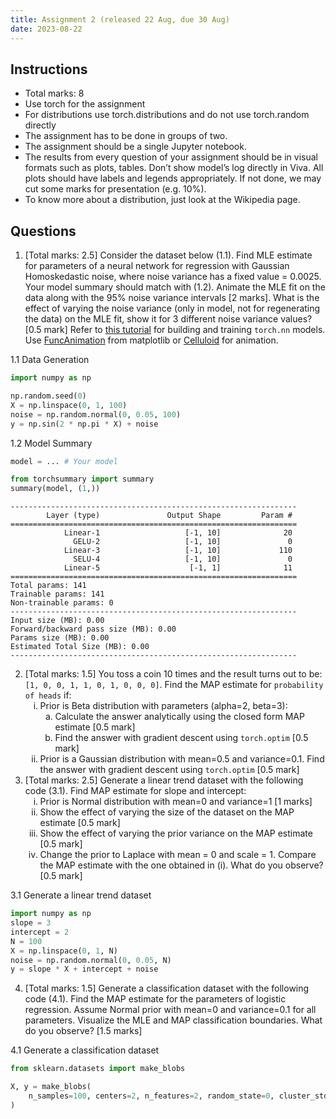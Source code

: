 ```yaml
---
title: Assignment 2 (released 22 Aug, due 30 Aug)
date: 2023-08-22
---
```


## Instructions

- Total marks: 8
- Use torch for the assignment
- For distributions use torch.distributions and do not use torch.random directly
- The assignment has to be done in groups of two.
- The assignment should be a single Jupyter notebook.
- The results from every question of your assignment should be in visual formats such as plots, tables. Don't show model's log directly in Viva. All plots should have labels and legends appropriately. If not done, we may cut some marks for presentation (e.g. 10%).
- To know more about a distribution, just look at the Wikipedia page. 


## Questions

1. [Total marks: 2.5] Consider the dataset below (1.1). Find MLE estimate for parameters of a neural network for regression with Gaussian Homoskedastic noise, where noise variance has a fixed value = 0.0025. Your model summary should match with (1.2). Animate the MLE fit on the data along with the 95% noise variance intervals [2 marks]. What is the effect of varying the noise variance (only in model, not for regenerating the data) on the MLE fit, show it for 3 different noise variance values? [0.5 mark] Refer to [this tutorial](https://machinelearningmastery.com/develop-your-first-neural-network-with-pytorch-step-by-step/) for building and training `torch.nn` models. Use [FuncAnimation](https://matplotlib.org/stable/tutorials/introductory/animation_tutorial.html) from matplotlib or [Celluloid](https://github.com/jwkvam/celluloid) for animation.

1.1 Data Generation
```py
import numpy as np

np.random.seed(0)
X = np.linspace(0, 1, 100)
noise = np.random.normal(0, 0.05, 100)
y = np.sin(2 * np.pi * X) + noise
```

1.2 Model Summary
```py
model = ... # Your model

from torchsummary import summary
summary(model, (1,))
```

```
----------------------------------------------------------------
        Layer (type)               Output Shape         Param #
================================================================
            Linear-1                   [-1, 10]              20
              GELU-2                   [-1, 10]               0
            Linear-3                   [-1, 10]             110
              SELU-4                   [-1, 10]               0
            Linear-5                    [-1, 1]              11
================================================================
Total params: 141
Trainable params: 141
Non-trainable params: 0
----------------------------------------------------------------
Input size (MB): 0.00
Forward/backward pass size (MB): 0.00
Params size (MB): 0.00
Estimated Total Size (MB): 0.00
----------------------------------------------------------------
```

2. [Total marks: 1.5] You toss a coin 10 times and the result turns out to be: `[1, 0, 0, 1, 1, 0, 1, 0, 0, 0]`. Find the MAP estimate for `probability of heads` if:
    i. Prior is Beta distribution with parameters (alpha=2, beta=3):
        a. Calculate the answer analytically using the closed form MAP estimate [0.5 mark]
        b. Find the answer with gradient descent using `torch.optim` [0.5 mark]
    ii. Prior is a Gaussian distribution with mean=0.5 and variance=0.1. Find the answer with gradient descent using `torch.optim` [0.5 mark]

3. [Total marks: 2.5] Generate a linear trend dataset with the following code (3.1). Find MAP estimate for slope and intercept:
    i. Prior is Normal distribution with mean=0 and variance=1 [1 marks]
    ii. Show the effect of varying the size of the dataset on the MAP estimate [0.5 mark]
    iii. Show the effect of varying the prior variance on the MAP estimate [0.5 mark]
    iv. Change the prior to Laplace with mean = 0 and scale = 1. Compare the MAP estimate with the one obtained in (i). What do you observe? [0.5 mark]

3.1 Generate a linear trend dataset
```py
import numpy as np
slope = 3
intercept = 2
N = 100
X = np.linspace(0, 1, N)
noise = np.random.normal(0, 0.05, N)
y = slope * X + intercept + noise
```

4. [Total marks: 1.5] Generate a classification dataset with the following code (4.1). Find the MAP estimate for the parameters of logistic regression. Assume Normal prior with mean=0 and variance=0.1 for all parameters. Visualize the MLE and MAP classification boundaries. What do you observe? [1.5 marks]

4.1 Generate a classification dataset
```py
from sklearn.datasets import make_blobs

X, y = make_blobs(
    n_samples=100, centers=2, n_features=2, random_state=0, cluster_std=0.8
)
```